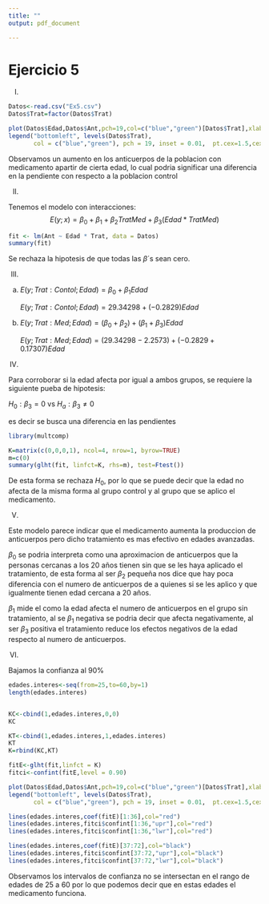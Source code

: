 ```yaml
---
title: ""
output: pdf_document

---
```

# Ejercicio 5

I)
```r
Datos<-read.csv("Ex5.csv")
Datos$Trat=factor(Datos$Trat)
```

```r

plot(Datos$Edad,Datos$Ant,pch=19,col=c("blue","green")[Datos$Trat],xlab = "Edad",ylab = "Anticuerpos")
legend("bottomleft", levels(Datos$Trat),
       col = c("blue","green"), pch = 19, inset = 0.01,  pt.cex=1.5,cex = .9, y.intersp = 1.3 , bty="n")
```

Observamos un aumento en los anticuerpos de la poblacion con medicamento apartir de cierta edad, lo cual podria significar una diferencia en la pendiente con respecto a la poblacion control

II)

Tenemos el modelo con interacciones:
$$
E(y;x)= \beta_0 + \beta_1 + \beta_2 TratMed + \beta_3 (Edad*TratMed)
$$
```r
fit <- lm(Ant ~ Edad * Trat, data = Datos) 
summary(fit)
```
Se rechaza la hipotesis de que todas las $\beta$´s sean cero.

III)

a) $E(y; Trat:Contol;Edad)= \beta_0 + \beta_1 Edad$

   $E(y; Trat:Contol;Edad)= 29.34298 + (-0.2829)Edad$

b) $E(y; Trat:Med ;Edad)= (\beta_0+\beta_2) + (\beta_1+\beta_3) Edad$ 
  
   $E(y; Trat:Med ;Edad) = (29.34298-2.2573) + (-0.2829+0.17307)Edad$

IV)

Para corroborar si la edad afecta por igual a ambos grupos, se requiere la siguiente pueba de hipotesis:

 $H_0:\beta_3=0$ vs $H_a:\beta_3 \neq 0$

es decir se busca una diferencia en las pendientes
```r
library(multcomp)
```

```r
K=matrix(c(0,0,0,1), ncol=4, nrow=1, byrow=TRUE)
m=c(0)
summary(glht(fit, linfct=K, rhs=m), test=Ftest())
```
De esta forma se rechaza $H_0$, por lo que se puede decir que la edad no afecta de la misma forma
al grupo control y al grupo que se aplico el medicamento.

V)

Este modelo parece indicar que el medicamento aumenta la produccion de anticuerpos pero dicho tratamiento es
mas efectivo en edades avanzadas.

$\beta_0$ se podria interpreta como una aproximacion de anticuerpos que la personas cercanas a los 20 años tienen sin que se les haya aplicado el tratamiento, de esta forma al ser $\beta_2$ pequeña nos dice que hay poca diferencia con
el numero de anticuerpos de a quienes si se les aplico y que igualmente tienen edad cercana a 20 años.

$\beta_1$ mide el como la edad afecta el numero de anticuerpos en el grupo sin tratamiento, al se $\beta_1$ negativa se podria decir que afecta negativamente, al ser $\beta_3$ positiva  el tratamiento reduce 
los efectos negativos de la edad respecto al numero de anticuerpos.

VI)

Bajamos la confianza al 90%

```r
edades.interes<-seq(from=25,to=60,by=1)
length(edades.interes)


KC<-cbind(1,edades.interes,0,0)
KC

KT<-cbind(1,edades.interes,1,edades.interes)
KT
K=rbind(KC,KT)

fitE<-glht(fit,linfct = K)
fitci<-confint(fitE,level = 0.90)

```

```r
plot(Datos$Edad,Datos$Ant,pch=19,col=c("blue","green")[Datos$Trat],xlab = "Edad",ylab = "Anticuerpos")
legend("bottomleft", levels(Datos$Trat),
       col = c("blue","green"), pch = 19, inset = 0.01,  pt.cex=1.5,cex = .9, y.intersp = 1.3 , bty="n")

lines(edades.interes,coef(fitE)[1:36],col="red")
lines(edades.interes,fitci$confint[1:36,"upr"],col="red")
lines(edades.interes,fitci$confint[1:36,"lwr"],col="red")

lines(edades.interes,coef(fitE)[37:72],col="black")
lines(edades.interes,fitci$confint[37:72,"upr"],col="black")
lines(edades.interes,fitci$confint[37:72,"lwr"],col="black")
```

Observamos los intervalos de confianza no se intersectan en el rango de edades de 25 a 60
por lo que podemos decir que en estas edades el medicamento funciona.
